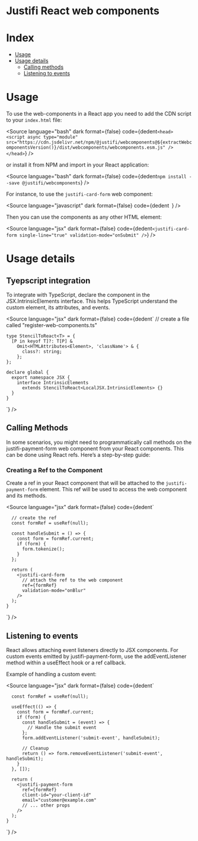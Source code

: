 
<Meta title="Frameworks/React" />

# Justifi React web components

# Index

- [Usage](#usage)
- [Usage details](#usage-details)
  - [Calling methods](#calling-methods)
  - [Listening to events](#listening-to-events)

# Usage

To use the web-components in a React app you need to add the CDN script to your `index.html` file:

<Source
  language="bash"
  dark
  format={false}
  code={dedent`
    <head>
      <script
        async
        type="module"
        src="https://cdn.jsdelivr.net/npm/@justifi/webcomponents@${extractWebcomponentsVersion()}/dist/webcomponents/webcomponents.esm.js"
      />
    </head>
  `}
/>

or install it from NPM and import in your React application:

<Source
  language="bash"
  dark
  format={false}
  code={dedent`
    npm install --save @justifi/webcomponents
  `}
/>

For instance, to use the `justifi-card-form` web component:

<Source
  language="javascript"
  dark
  format={false}
  code={dedent`
  `}
/>

Then you can use the components as any other HTML element:

<Source
  language="jsx"
  dark
  format={false}
  code={dedent`
    <justifi-card-form
      single-line="true"
      validation-mode="onSubmit"
    />
`}
/>

# Usage details

## Tyepscript integration

To integrate with TypeScript, declare the component in the JSX.IntrinsicElements interface. This helps TypeScript understand the custom element, its attributes, and events.

<Source
  language="jsx"
  dark
  format={false}
  code={dedent`
    // create a file called "register-web-components.ts"

    type StencilToReact<T> = {
      [P in keyof T]?: T[P] &
        Omit<HTMLAttributes<Element>, 'className'> & {
          class?: string;
        };
    };

    declare global {
      export namespace JSX {
        interface IntrinsicElements
          extends StencilToReact<LocalJSX.IntrinsicElements> {}
      }
    }

`}
/>

## Calling Methods

In some scenarios, you might need to programmatically call methods on the justifi-payment-form web component from your React components. This can be done using React refs. Here’s a step-by-step guide:

### Creating a Ref to the Component

Create a ref in your React component that will be attached to the `justifi-payment-form` element. This ref will be used to access the web component and its methods.

<Source
  language="jsx"
  dark
  format={false}
  code={dedent`

      // create the ref
      const formRef = useRef(null);

      const handleSubmit = () => {
        const form = formRef.current;
        if (form) {
          form.tokenize();
        }
      };

      return (
        <justifi-card-form
          // attach the ref to the web component
          ref={formRef}
          validation-mode="onBlur"
        />
      );
    }

`}
/>

## Listening to events

React allows attaching event listeners directly to JSX components. For custom events emitted by justifi-payment-form, use the addEventListener method within a useEffect hook or a ref callback.

Example of handling a custom event:

<Source
  language="jsx"
  dark
  format={false}
  code={dedent`

      const formRef = useRef(null);

      useEffect(() => {
        const form = formRef.current;
        if (form) {
          const handleSubmit = (event) => {
            // Handle the submit event
          };
          form.addEventListener('submit-event', handleSubmit);

          // Cleanup
          return () => form.removeEventListener('submit-event', handleSubmit);
        }
      }, []);

      return (
        <justifi-payment-form
          ref={formRef}
          client-id="your-client-id"
          email="customer@example.com"
          // ... other props
        />
      );
    }

`}
/>
